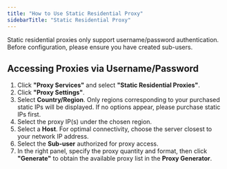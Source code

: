```yaml
---
title: "How to Use Static Residential Proxy"
sidebarTitle: "Static Residential Proxy"
---
```


Static residential proxies only support username/password authentication. Before configuration, please ensure you have created sub-users.

## **Accessing Proxies via Username/Password**

1. Click **"Proxy Services"** and select **"Static Residential Proxies"**.
2. Click **"Proxy Settings"**.
3. Select **Country/Region**. Only regions corresponding to your purchased static IPs will be displayed. If no options appear, please purchase static IPs first.
4. Select the proxy IP(s) under the chosen region.
5. Select a **Host**. For optimal connectivity, choose the server closest to your network IP address.
6. Select the **Sub-user** authorized for proxy access.
7. In the right panel, specify the proxy quantity and format, then click **"Generate"** to obtain the available proxy list in the **Proxy Generator**.